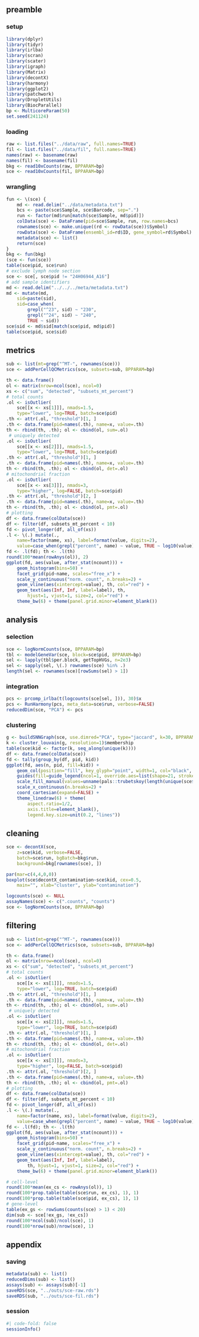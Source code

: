 ## preamble

### setup

```r
library(dplyr)
library(tidyr)
library(irlba)
library(scran)
library(scater)
library(igraph)
library(Matrix)
library(decontX)
library(harmony)
library(ggplot2)
library(patchwork)
library(DropletUtils)
library(BiocParallel)
bp <- MulticoreParam(50)
set.seed(241124)
```

### loading

```r
raw <- list.files("../data/raw", full.names=TRUE)
fil <- list.files("../data/fil", full.names=TRUE)
names(raw) <- basename(raw)
names(fil) <- basename(fil)
bkg <- read10xCounts(raw, BPPARAM=bp)
sce <- read10xCounts(fil, BPPARAM=bp)
```

### wrangling

```r
fun <- \(sce) {
    md <- read.delim("../data/metadata.txt")
    bcs <- paste(sce$Sample, sce$Barcode, sep=".")
    run <- factor(md$run[match(sce$Sample, md$pid)])
    colData(sce) <- DataFrame(pid=sce$Sample, run, row.names=bcs)
    rownames(sce) <- make.unique((rd <- rowData(sce))$Symbol)
    rowData(sce) <- DataFrame(ensembl_id=rd$ID, gene_symbol=rd$Symbol)
    metadata(sce) <- list()
    return(sce)
}
bkg <- fun(bkg)
(sce <- fun(sce))
table(sce$pid, sce$run)
# exclude lymph node section
sce <- sce[, sce$pid != "24H06944_A16"]
# add sample identifiers
md <- read.delim("../../../meta/metadata.txt")
md <- mutate(md, 
    sid=paste(sid), 
    sid=case_when(
        grepl("^23", sid) ~ "230",
        grepl("^24", sid) ~ "240",
        TRUE ~ sid))
sce$sid <- md$sid[match(sce$pid, md$pid)]
table(sce$pid, sce$sid)
```

## metrics

```r
sub <- list(mt=grep("^MT-", rownames(sce)))
sce <- addPerCellQCMetrics(sce, subsets=sub, BPPARAM=bp)
```

```r
th <- data.frame()
ol <- matrix(nrow=ncol(sce), ncol=0)
xs <- c("sum", "detected", "subsets_mt_percent")
# total counts
.ol <- isOutlier(
    sce[[x <- xs[1]]], nmads=1.5, 
    type="lower", log=TRUE, batch=sce$pid)
.th <- attr(.ol, "threshold")[1, ]
.th <- data.frame(pid=names(.th), name=x, value=.th)
th <- rbind(th, .th); ol <- cbind(ol, sum=.ol)
 # uniquely detected
.ol <- isOutlier(
    sce[[x <- xs[2]]], nmads=1.5, 
    type="lower", log=TRUE, batch=sce$pid)
.th <- attr(.ol, "threshold")[1, ]
.th <- data.frame(pid=names(.th), name=x, value=.th)
th <- rbind(th, .th); ol <- cbind(ol, det=.ol)
# mitochondrial fraction
.ol <- isOutlier(
    sce[[x <- xs[3]]], nmads=3, 
    type="higher", log=FALSE, batch=sce$pid)
.th <- attr(.ol, "threshold")[2, ]
.th <- data.frame(pid=names(.th), name=x, value=.th)
th <- rbind(th, .th); ol <- cbind(ol, pmt=.ol)
# plotting
df <- data.frame(colData(sce))
df <- filter(df, subsets_mt_percent < 10)
fd <- pivot_longer(df, all_of(xs))
.l <- \(.) mutate(., 
    name=factor(name, xs), label=format(value, digits=2),
    value=case_when(grepl("percent", name) ~ value, TRUE ~ log10(value)))
fd <- .l(fd); th <- .l(th)
round(100*mean(rowAnys(ol)), 2)
ggplot(fd, aes(value, after_stat(ncount))) + 
    geom_histogram(bins=50) +
    facet_grid(pid~name, scales="free_x") +
    scale_y_continuous("norm. count", n.breaks=2) +
    geom_vline(aes(xintercept=value), th, col="red") +
    geom_text(aes(Inf, Inf, label=label), th,
        hjust=1, vjust=1, size=2, col="red") +
    theme_bw(6) + theme(panel.grid.minor=element_blank())
```

## analysis

### selection

```r
sce <- logNormCounts(sce, BPPARAM=bp)
tbl <- modelGeneVar(sce, block=sce$pid, BPPARAM=bp)
sel <- lapply(tbl$per.block, getTopHVGs, n=2e3)
sel <- sapply(sel, \(.) rownames(sce) %in% .)
length(sel <- rownames(sce)[rowSums(sel) > 1])
```

### integration

```r
pcs <- prcomp_irlba(t(logcounts(sce[sel, ])), 30)$x
pcs <- RunHarmony(pcs, meta_data=sce$run, verbose=FALSE)
reducedDim(sce, "PCA") <- pcs
```

### clustering

```r
g <- buildSNNGraph(sce, use.dimred="PCA", type="jaccard", k=30, BPPARAM=bp)
k <- cluster_louvain(g, resolution=1)$membership
table(sce$kid <- factor(k, seq_along(unique(k))))
df <- data.frame(colData(sce))
fd <- tally(group_by(df, pid, kid))
ggplot(fd, aes(n, pid, fill=kid)) +
    geom_col(position="fill", key_glyph="point", width=1, col="black", linewidth=0.1) +
    guides(fill=guide_legend(ncol=1, override.aes=list(shape=21, stroke=0, size=2))) +
    scale_fill_manual(values=unname(pals::trubetskoy(length(unique(sce$kid))))) +
    scale_x_continuous(n.breaks=2) +
    coord_cartesian(expand=FALSE) +
    theme_linedraw(6) + theme(
        aspect.ratio=1/2,
        axis.title=element_blank(),
        legend.key.size=unit(0.2, "lines"))
```

## cleaning

```r
sce <- decontX(sce, 
    z=sce$kid, verbose=FALSE,
    batch=sce$run, bgBatch=bkg$run,
    background=bkg[rownames(sce), ])
```

```r
par(mar=c(4,4,0,0))
boxplot(sce$decontX_contamination~sce$kid, cex=0.5,
    main="", xlab="cluster", ylab="contamination")
```

```r
logcounts(sce) <- NULL
assayNames(sce) <- c(".counts", "counts")
sce <- logNormCounts(sce, BPPARAM=bp)
```

## filtering

```r
sub <- list(mt=grep("^MT-", rownames(sce)))
sce <- addPerCellQCMetrics(sce, subsets=sub, BPPARAM=bp)
```

```r
th <- data.frame()
ol <- matrix(nrow=ncol(sce), ncol=0)
xs <- c("sum", "detected", "subsets_mt_percent")
# total counts
.ol <- isOutlier(
    sce[[x <- xs[1]]], nmads=1.5, 
    type="lower", log=TRUE, batch=sce$pid)
.th <- attr(.ol, "threshold")[1, ]
.th <- data.frame(pid=names(.th), name=x, value=.th)
th <- rbind(th, .th); ol <- cbind(ol, sum=.ol)
 # uniquely detected
.ol <- isOutlier(
    sce[[x <- xs[2]]], nmads=1.5, 
    type="lower", log=TRUE, batch=sce$pid)
.th <- attr(.ol, "threshold")[1, ]
.th <- data.frame(pid=names(.th), name=x, value=.th)
th <- rbind(th, .th); ol <- cbind(ol, det=.ol)
# mitochondrial fraction
.ol <- isOutlier(
    sce[[x <- xs[3]]], nmads=3, 
    type="higher", log=FALSE, batch=sce$pid)
.th <- attr(.ol, "threshold")[2, ]
.th <- data.frame(pid=names(.th), name=x, value=.th)
th <- rbind(th, .th); ol <- cbind(ol, pmt=.ol)
# plotting
df <- data.frame(colData(sce))
df <- filter(df, subsets_mt_percent < 10)
fd <- pivot_longer(df, all_of(xs))
.l <- \(.) mutate(., 
    name=factor(name, xs), label=format(value, digits=2),
    value=case_when(grepl("percent", name) ~ value, TRUE ~ log10(value)))
fd <- .l(fd); th <- .l(th)
ggplot(fd, aes(value, after_stat(ncount))) + 
    geom_histogram(bins=50) +
    facet_grid(pid~name, scales="free_x") +
    scale_y_continuous("norm. count", n.breaks=2) +
    geom_vline(aes(xintercept=value), th, col="red") +
    geom_text(aes(Inf, Inf, label=label),
        th, hjust=1, vjust=1, size=2, col="red") +
    theme_bw(6) + theme(panel.grid.minor=element_blank())
```

```r
# cell-level
round(100*mean(ex_cs <- rowAnys(ol)), 1)
round(100*prop.table(table(sce$run, ex_cs), 1), 1)
round(100*prop.table(table(sce$pid, ex_cs), 1), 1)
# gene-level
table(ex_gs <- rowSums(counts(sce) > 1) < 20)
dim(sub <- sce[!ex_gs, !ex_cs])
round(100*ncol(sub)/ncol(sce), 1)
round(100*nrow(sub)/nrow(sce), 1)
```

## appendix

### saving

```r
metadata(sub) <- list()
reducedDims(sub) <- list()
assays(sub) <- assays(sub)[-1]
saveRDS(sce, "../outs/sce-raw.rds")
saveRDS(sub, "../outs/sce-fil.rds")
```

::: {.callout-note icon=false, collapse=true}

### session

```r
#| code-fold: false
sessionInfo()
```

:::
